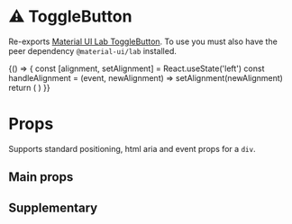 
<Meta title="Labs/ToggleButton" component={ToggleButton} />

# ⚠ ToggleButton

Re-exports [Material UI Lab ToggleButton](https://material-ui.com/components/toggle-button/).
To use you must also have the peer dependency `@material-ui/lab` installed.

<Canvas>
  <Story name="default">
    {() => {
      const [alignment, setAlignment] = React.useState('left')
      const handleAlignment = (event, newAlignment) =>
        setAlignment(newAlignment)
      return (
        <ToggleButtonGroup
          value={alignment}
          exclusive
          onChange={handleAlignment}
          aria-label="text alignment"
        >
          <ToggleButton value="left" aria-label="left aligned">
            <FormatAlignLeftIcon />
          </ToggleButton>
          <ToggleButton value="center" aria-label="centered">
            <FormatAlignCenterIcon />
          </ToggleButton>
          <ToggleButton value="right" aria-label="right aligned">
            <FormatAlignRightIcon />
          </ToggleButton>
          <ToggleButton value="justify" aria-label="justified" disabled>
            <FormatAlignJustifyIcon />
          </ToggleButton>
        </ToggleButtonGroup>
      )
    }}
  </Story>
</Canvas>

# Props

Supports standard positioning, html aria and event props for a `div`.

## Main props

<ArgsTable of={ToggleButton} />

## Supplementary

<ArgsTable of={ToggleButtonGroup} />
